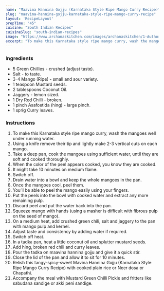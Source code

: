---
name: "Maavina Hannina Gojju (Karnataka Style Ripe Mango Curry Recipe)"
slug: "maavina-hannina-gojju-karnataka-style-ripe-mango-curry-recipe"
layout: 'RecipeLayout'
prepTime: "45"
cuisine: "South Indian Recipes"
cuisineSlug: "south-indian-recipes"
image: "https://www.archanaskitchen.com/images/archanaskitchen/1-Author/Smitha_Kalluraya/RIPE_MANGO_CURRY__MAVINA_HANNINA_GOJJU_original.jpg"
excerpt: "To make this Karnataka style ripe mango curry, wash the mangoes well under running water"
---

### Ingredients

- 5 Green Chillies - crushed (adjust taste).
- Salt - to taste.
- 3-4 Mango (Ripe) - small and sour variety.
- 1 teaspoon Mustard seeds.
- 2 tablespoons Coconut Oil.
- Jaggery - lemon sized.
- 1 Dry Red Chilli - broken.
- 1 pinch Asafoetida (hing) - large pinch.
- 1 sprig Curry leaves.

### Instructions

1. To make this Karnataka style ripe mango curry, wash the mangoes well under running water.
1. Using a knife remove their tip and lightly make 2-3 vertical cuts on each mango.
1. Take a deep pan, cook the mangoes using sufficient water, until they are soft and cooked thoroughly.
1. When the color of the peel appears cooked, you know they are cooked.
1. It might take 10 minutes on medium flame.
1. Switch off.
1. Drain water into a bowl and keep the whole mangoes in the pan.
1. Once the mangoes cool, peel them.
1. You’ll be able to peel the mango easily using your fingers.
1. Put the peels into the bowl with cooked water and extract any more remaining pulp.
1. Discard peel and put the water back into the pan.
1. Squeeze mango with hands (using a masher is difficult with fibrous pulp on the seed of mango).
1. On a medium heat, add crushed green chili, salt and jaggery to the pan with mango pulp and kernel.
1. Adjust taste and consistency by adding water if required.
1. Switch off heat.
1. In a tadka pan, heat a little coconut oil and splutter mustard seeds.
1. Add hing, broken red chili and curry leaves.
1. Pour the tadka on maavina hannina gojju and give it a quick stir.
1. Close the lid of the pan and allow it to sit for 10 minutes.
1. Relish this tangy-spicy-sweet Mavina Hannina Gojju (Karnataka Style Ripe Mango Curry Recipe) with cooked plain rice or Neer dosa or Chapathi.
1. Accompany the meal with Mustard Green Chilli Pickle and fritters like sabudana sandige or akki peni sandige.
